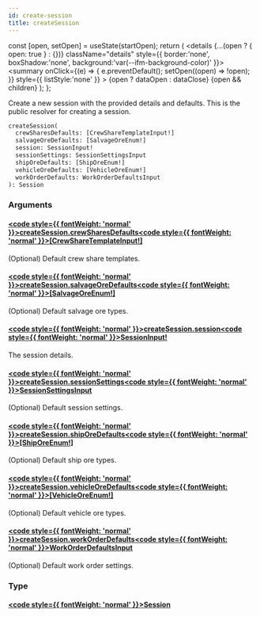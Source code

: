 ```yaml
---
id: create-session
title: createSession
---
```









  const [open, setOpen] = useState(startOpen);
  return (
    <details {...(open ? { open: true } : {})} className="details" style={{ border:'none', boxShadow:'none', background:'var(--ifm-background-color)' }}>
      <summary
        onClick={(e) => {
          e.preventDefault();
          setOpen((open) => !open);
        }}
        style={{ listStyle:'none' }}
      >
      {open ? dataOpen : dataClose}
      </summary>
      {open && children}
    </details>
  );
};








Create a new session with the provided details and defaults.
This is the public resolver for creating a session.


```graphql
createSession(
  crewSharesDefaults: [CrewShareTemplateInput!]
  salvageOreDefaults: [SalvageOreEnum!]
  session: SessionInput!
  sessionSettings: SessionSettingsInput
  shipOreDefaults: [ShipOreEnum!]
  vehicleOreDefaults: [VehicleOreEnum!]
  workOrderDefaults: WorkOrderDefaultsInput
): Session
```




### Arguments

#### [<code style={{ fontWeight: 'normal' }}>createSession.<b>crewSharesDefaults</b></code>](#)<Bullet />[<code style={{ fontWeight: 'normal' }}><b>[CrewShareTemplateInput!]</b></code>](/api/types/inputs/crew-share-template-input.mdx) <Badge class="badge badge--secondary " text="list"/> <Badge class="badge badge--secondary " text="input"/> 
(Optional) Default crew share templates.


#### [<code style={{ fontWeight: 'normal' }}>createSession.<b>salvageOreDefaults</b></code>](#)<Bullet />[<code style={{ fontWeight: 'normal' }}><b>[SalvageOreEnum!]</b></code>](/api/types/enums/salvage-ore-enum.mdx) <Badge class="badge badge--secondary " text="list"/> <Badge class="badge badge--secondary " text="enum"/> 
(Optional) Default salvage ore types.


#### [<code style={{ fontWeight: 'normal' }}>createSession.<b>session</b></code>](#)<Bullet />[<code style={{ fontWeight: 'normal' }}><b>SessionInput!</b></code>](/api/types/inputs/session-input.mdx) <Badge class="badge badge--secondary badge--non_null" text="non-null"/> <Badge class="badge badge--secondary " text="input"/> 
The session details.


#### [<code style={{ fontWeight: 'normal' }}>createSession.<b>sessionSettings</b></code>](#)<Bullet />[<code style={{ fontWeight: 'normal' }}><b>SessionSettingsInput</b></code>](/api/types/inputs/session-settings-input.mdx) <Badge class="badge badge--secondary " text="input"/> 
(Optional) Default session settings.


#### [<code style={{ fontWeight: 'normal' }}>createSession.<b>shipOreDefaults</b></code>](#)<Bullet />[<code style={{ fontWeight: 'normal' }}><b>[ShipOreEnum!]</b></code>](/api/types/enums/ship-ore-enum.mdx) <Badge class="badge badge--secondary " text="list"/> <Badge class="badge badge--secondary " text="enum"/> 
(Optional) Default ship ore types.


#### [<code style={{ fontWeight: 'normal' }}>createSession.<b>vehicleOreDefaults</b></code>](#)<Bullet />[<code style={{ fontWeight: 'normal' }}><b>[VehicleOreEnum!]</b></code>](/api/types/enums/vehicle-ore-enum.mdx) <Badge class="badge badge--secondary " text="list"/> <Badge class="badge badge--secondary " text="enum"/> 
(Optional) Default vehicle ore types.


#### [<code style={{ fontWeight: 'normal' }}>createSession.<b>workOrderDefaults</b></code>](#)<Bullet />[<code style={{ fontWeight: 'normal' }}><b>WorkOrderDefaultsInput</b></code>](/api/types/inputs/work-order-defaults-input.mdx) <Badge class="badge badge--secondary " text="input"/> 
(Optional) Default work order settings.


### Type

#### [<code style={{ fontWeight: 'normal' }}><b>Session</b></code>](/api/types/objects/session.mdx) <Badge class="badge badge--secondary " text="object"/>